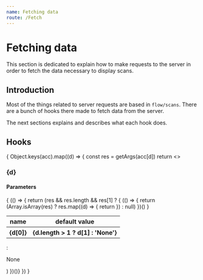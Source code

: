 ```yaml
---
name: Fetching data
route: /Fetch
---
```



# Fetching data

This section is dedicated to explain how to make requests to the server
in order to fetch the data necessary to display scans.

## Introduction

Most of the things related to server requests are based in `flow/scans`. There 
are a bunch of hooks there made to fetch data from the server.

The next sections explains and describes what each hook does.

## Hooks

<div>
{
  Object.keys(acc).map((d) => {
    const res = getArgs(acc[d])
    return <>
    <h3> {d} </h3>
    <h4> Parameters </h4>
    {
      (() => { 
      return (res && res.length && res[1]
        ? <table style={{
      border: '1px solid black',
      borderCollapse: 'collapse'
    }}>
      <thead>
        <tr>
          <th> name </th>
          <th> default value </th>
        </tr>
      </thead>
        <tbody>
        {
          (() => {
          return (Array.isArray(res)
            ? res.map((d) => {
            return <tr>
                <th style={{ border: '1px solid black' }}> {d[0]} </th>
                <th> {d.length > 1 ? d[1] : 'None'} </th>
              </tr>
          }) : null)
        })()
      } 
      </tbody>
    </table> : <p> None </p>)
  })()}
  </>
  })
}
</div>
